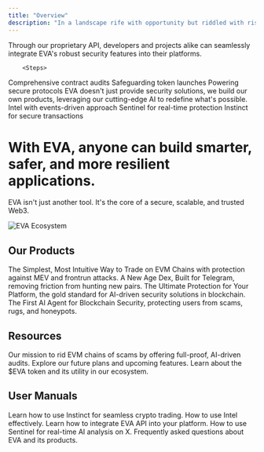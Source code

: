 ```yaml
---
title: "Overview"
description: "In a landscape rife with opportunity but riddled with risk, EVA stands as the unwavering guardian of EVM ecosystems. With our AI-powered, industry-defining security, we're not just protecting Web3; we're empowering its evolution."
---
```



<Columns cols={2}>
  <Card
    title="Seamless Integration"
    icon="memory"
  >
    Through our proprietary API, developers and projects alike can seamlessly integrate EVA's robust security features into their platforms.

        <Steps>
  <Step title="#1">
    Comprehensive contract audits
  </Step>
  <Step title="#2">
    Safeguarding token launches
  </Step>
  <Step title="#3">
    Powering secure protocols
  </Step>
</Steps>
  </Card>
  <Card
    title="Innovative Products"
    icon="palette"
  >
    EVA doesn't just provide security solutions, we build our own products, leveraging our cutting-edge AI to redefine what's possible.
<Steps>
  <Step title="#1">
    Intel with events-driven approach
  </Step>
  <Step title="#2">
    Sentinel for real-time protection
  </Step>
  <Step title="#3">
    Instinct for secure transactions
  </Step>
</Steps>

  </Card>
   
</Columns>
<Card
  >
  <h1 style={{color: '#f7941d', textAlign: 'center'}}>With EVA, anyone can build smarter, safer, and more resilient applications.</h1>
    
  </Card>
  <Warning>EVA isn't just another tool. It's the core of a secure, scalable, and trusted Web3.</Warning>

![EVA Ecosystem](/eva-ecosystem.png)


## Our Products
<Columns cols={2}>
  <Card 
    title="Instinct"
    arrow="true"
    href="/Overview"
  >
  The Simplest, Most Intuitive Way to Trade on EVM Chains with protection against MEV and frontrun attacks.
  </Card>
  <Card 
    title="Intel"
    arrow="true"
    href="/Overview"
  >
  A New Age Dex, Built for Telegram, removing friction from hunting new pairs.
  </Card>
  <Card 
    title="API"
    arrow="true"
    href="/Overview"
  >
  The Ultimate Protection for Your Platform, the gold standard for AI-driven security solutions in blockchain.
  </Card>
  <Card 
    title="Sentinel"
    arrow="true"
    href="/Overview"
  >
  The First AI Agent for Blockchain Security, protecting users from scams, rugs, and honeypots.
  </Card>
</Columns>

## Resources
<Columns cols={3}>
<Card 
    title="Vision"
    arrow="true"
    href="/Overview"
  >
  Our mission to rid EVM chains of scams by offering full-proof, AI-driven audits.
  </Card>
  <Card 
    title="Roadmap"
    arrow="true"
    href="/Overview"
  >
  Explore our future plans and upcoming features.
  </Card>
  <Card 
    title="Tokenomics"
    arrow="true"
    href="/Overview"
  >
  Learn about the $EVA token and its utility in our ecosystem.
  </Card>
</Columns>

## User Manuals
<Columns cols={3}>
<Card 
    title="Instict"
    arrow="true"
    href="/Overview"
  >
  Learn how to use Instinct for seamless crypto trading.
  </Card>
  <Card 
    title="Intel"
    arrow="true"
    href="/Overview"
  >
  How to use Intel effectively.
  </Card>
  <Card 
    title="API"
    arrow="true"
    href="/Overview"
  >
  Learn how to integrate EVA API into your platform.
  </Card>
</Columns>
<Columns cols={2}>
<Card 
    title="Sentinel"
    arrow="true"
    href="/Overview"
  >
  How to use Sentinel for real-time AI analysis on X.
  </Card>
  <Card 
    title="FAQs"
    arrow="true"
    href="/Overview"
  >
  Frequently asked questions about EVA and its products.
  </Card>
</Columns>
